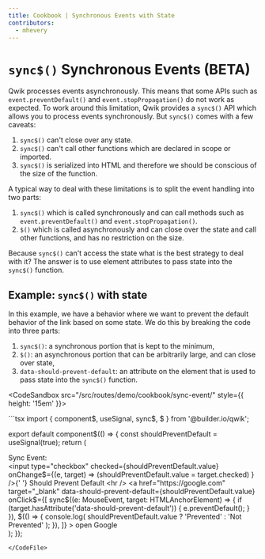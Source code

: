 ```yaml
---
title: Cookbook | Synchronous Events with State
contributors:
  - mhevery
---
```




# `sync$()` Synchronous Events (BETA)

Qwik processes events asynchronously. This means that some APIs such as `event.preventDefault()` and `event.stopPropagation()` do not work as expected. To work around this limitation, Qwik provides a `sync$()` API which allows you to process events synchronously. But `sync$()` comes with a few caveats:
1. `sync$()` can't close over any state.
2. `sync$()` can't call other functions which are declared in scope or imported.
3. `sync$()` is serialized into HTML and therefore we should be conscious of the size of the function.

A typical way to deal with these limitations is to split the event handling into two parts:
1. `sync$()` which is called synchronously and can call methods such as `event.preventDefault()` and `event.stopPropagation()`.
2. `$()` which is called asynchronously and can close over the state and call other functions, and has no restriction on the size.

Because `sync$()` can't access the state what is the best strategy to deal with it? The answer is to use element attributes to pass state into the `sync$()` function.

## Example: `sync$()` with state

In this example, we have a behavior where we want to prevent the default behavior of the link based on some state. We do this by breaking the code into three parts:
1. `sync$()`: a synchronous portion that is kept to the minimum,
2. `$()`: an asynchronous portion that can be arbitrarily large, and can close over state,
3. `data-should-prevent-default`: an attribute on the element that is used to pass state into the `sync$()` function.


<CodeSandbox src="/src/routes/demo/cookbook/sync-event/"  style={{ height: '15em' }}>
</CodeSandbox>


<CodeFile src="/src/routes/demo/cookbook/sync-event/index.tsx">
```tsx
import { component$, useSignal, sync$, $ } from '@builder.io/qwik';

export default component$(() => {
  const shouldPreventDefault = useSignal(true);
  return (
    <div>
      <div>Sync Event:</div>
      <input
        type="checkbox"
        checked={shouldPreventDefault.value}
        onChange$={(e, target) =>
          (shouldPreventDefault.value = target.checked)
        }
      />{' '}
      Should Prevent Default
      <hr />
      <a
        href="https://google.com"
        target="_blank"
        data-should-prevent-default={shouldPreventDefault.value}
        onClick$={[
          sync$((e: MouseEvent, target: HTMLAnchorElement) => {
            if (target.hasAttribute('data-should-prevent-default')) {
              e.preventDefault();
            }
          }),
          $(() => {
            console.log(
              shouldPreventDefault.value ? 'Prevented' : 'Not Prevented'
            );
          }),
        ]}
      >
        open Google
      </a>
    </div>
  );
});
```
</CodeFile>
